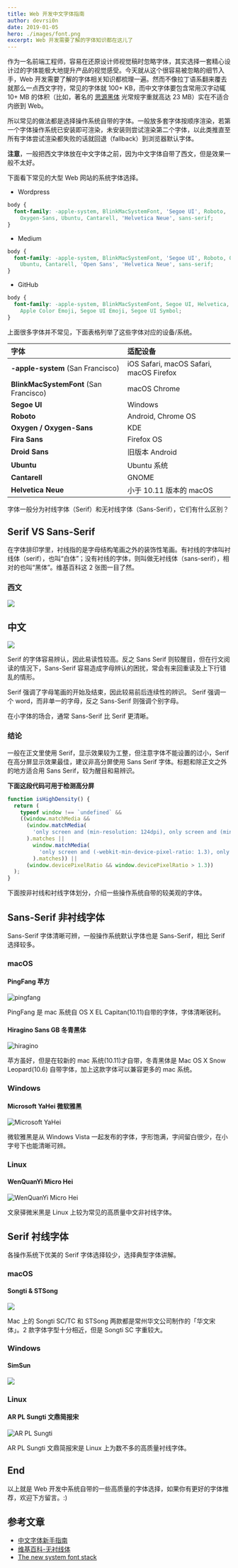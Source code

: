```yaml
---
title: Web 开发中文字体指南
author: devrsi0n
date: 2019-01-05
hero: ./images/font.png
excerpt: Web 开发需要了解的字体知识都在这儿了
---
```


<!-- > 头图来自[思源宋体](https://source.typekit.com/source-han-serif/cn/) -->

作为一名前端工程师，容易在还原设计师视觉稿时忽略字体，其实选择一套精心设计过的字体能极大地提升产品的视觉感受。今天就从这个很容易被忽略的细节入手，Web 开发需要了解的字体相关知识都梳理一遍。然而不像拉丁语系翻来覆去就那么一点西文字符，常见的字体就 100+ KB，而中文字体要包含常用汉字动辄 10+ MB 的体积（比如，著名的 [思源黑体](https://github.com/adobe-fonts/source-han-sans/tree/release) 光常规字重就高达 23 MB）实在不适合内嵌到 Web。

所以常见的做法都是选择操作系统自带的字体。一般放多套字体按顺序渲染，若第一个字体操作系统已安装即可渲染，未安装则尝试渲染第二个字体，以此类推直至所有字体尝试渲染都失败的话就回退（fallback）到浏览器默认字体。

**注意**，一般把西文字体放在中文字体之前，因为中文字体自带了西文，但是效果一般不太好。

下面看下常见的大型 Web 网站的系统字体选择。

- Wordpress

```css
body {
  font-family: -apple-system, BlinkMacSystemFont, 'Segoe UI', Roboto,
    Oxygen-Sans, Ubuntu, Cantarell, 'Helvetica Neue', sans-serif;
}
```

- Medium

```css
body {
  font-family: -apple-system, BlinkMacSystemFont, 'Segoe UI', Roboto, Oxygen,
    Ubuntu, Cantarell, 'Open Sans', 'Helvetica Neue', sans-serif;
}
```

- GitHub

```css
body {
  font-family: -apple-system, BlinkMacSystemFont, Segoe UI, Helvetica, Arial, sans-serif,
    Apple Color Emoji, Segoe UI Emoji, Segoe UI Symbol;
}
```

上面很多字体并不常见，下面表格列举了这些字体对应的设备/系统。

| 字体                                   | 适配设备                                |
| :------------------------------------- | :-------------------------------------- |
| **-apple-system** (San Francisco)      | iOS Safari, macOS Safari, macOS Firefox |
| **BlinkMacSystemFont** (San Francisco) | macOS Chrome                            |
| **Segoe UI**                           | Windows                                 |
| **Roboto**                             | Android, Chrome OS                      |
| **Oxygen / Oxygen-Sans**               | KDE                                     |
| **Fira Sans**                          | Firefox OS                              |
| **Droid Sans**                         | 旧版本 Android                          |
| **Ubuntu**                             | Ubuntu 系统                             |
| **Cantarell**                          | GNOME                                   |
| **Helvetica Neue**                     | 小于 10.11 版本的 macOS                 |

字体一般分为衬线字体（Serif）和无衬线字体（Sans-Serif），它们有什么区别？

## Serif VS Sans-Serif

在字体排印学里，衬线指的是字母结构笔画之外的装饰性笔画。有衬线的字体叫衬线体（serif），也叫“白体”；没有衬线的字体，则叫做无衬线体（sans-serif），相对的也叫“黑体”。维基百科这 2 张图一目了然。

### 西文

![](./images/serif-and-sans-serif.png)

## 中文

![](./images/serif-and-sans-serif-2.png)

Serif 的字体容易辨认，因此易读性较高。反之 Sans Serif 则较醒目，但在行文阅读的情況下，Sans-Serif 容易造成字母辨认的困扰，常会有来回重读及上下行错乱的情形。

Serif 强调了字母笔画的开始及结束，因此较易前后连续性的辨识。
Serif 强调一个 word，而非单一的字母，反之 Sans-Serif 则强调个别字母。

在小字体的场合，通常 Sans-Serif 比 Serif 更清晰。

### 结论

一般在正文里使用 Serif，显示效果较为工整，但注意字体不能设置的过小，Serif 在高分屏显示效果最佳，建议非高分屏使用 Sans Serif 字体。标题和除正文之外的地方适合用 Sans Serif，较为醒目和易辨识。

**下面这段代码可用于检测高分屏**

```js
function isHighDensity() {
  return (
    typeof window !== `undefined` &&
    ((window.matchMedia &&
      (window.matchMedia(
        'only screen and (min-resolution: 124dpi), only screen and (min-resolution: 1.3dppx), only screen and (min-resolution: 48.8dpcm)'
      ).matches ||
        window.matchMedia(
          'only screen and (-webkit-min-device-pixel-ratio: 1.3), only screen and (-o-min-device-pixel-ratio: 2.6/2), only screen and (min--moz-device-pixel-ratio: 1.3), only screen and (min-device-pixel-ratio: 1.3)'
        ).matches)) ||
      (window.devicePixelRatio && window.devicePixelRatio > 1.3))
  );
}
```

下面按非衬线和衬线字体划分，介绍一些操作系统自带的较美观的字体。

## Sans-Serif 非衬线字体

Sans-Serif 字体清晰可辨，一般操作系统默认字体也是 Sans-Serif，相比 Serif 选择较多。

### macOS

#### PingFang 苹方

![pingfang](./images/pingfang.jpg)

PingFang 是 mac 系统自 OS X EL Capitan(10.11)自带的字体，字体清晰锐利。

#### Hiragino Sans GB 冬青黑体

![hiragino](./images/hiragino.png)

苹方虽好，但是在较新的 mac 系统(10.11)才自带，冬青黑体是 Mac OS X Snow Leopard(10.6) 自带字体，加上这款字体可以兼容更多的 mac 系统。

### Windows

#### Microsoft YaHei 微软雅黑

![Microsoft YaHei](./images/msyh.jpg)

微软雅黑是从 Windows Vista 一起发布的字体，字形饱满，字间留白很少，在小字号下也能清晰可辨。

### Linux

#### WenQuanYi Micro Hei

![WenQuanYi Micro Hei](./images/wenquanyi-microhei.png)

文泉驿微米黑是 Linux 上较为常见的高质量中文非衬线字体。

## Serif 衬线字体

各操作系统下优美的 Serif 字体选择较少，选择典型字体讲解。

### macOS

#### Songti & STSong

![](./images/songti-sc&stsong.png)

Mac 上的 Songti SC/TC 和 STSong 两款都是常州华文公司制作的「华文宋体」。2 款字体字型十分相近，但是 Songti SC 字重较大。

### Windows

#### SimSun

![](./images/simsun.png)

### Linux

#### AR PL Sungti 文鼎简报宋

![AR PL Sungti](./images/ar-pl-sungti.png)

AR PL Sungti 文鼎简报宋是 Linux 上为数不多的高质量衬线字体。

## End

以上就是 Web 开发中系统自带的一些高质量的字体选择，如果你有更好的字体推荐，欢迎下方留言。:)

## 参考文章

- [中文字体新手指南](http://fuxiaopang.cn/the-complete-beginners-guide-to-chinese-fonts/)
- [维基百科-无衬线体](https://zh.wikipedia.org/zh-hans/%E6%97%A0%E8%A1%AC%E7%BA%BF%E4%BD%93)
- [The new system font stack](https://bitsofco.de/the-new-system-font-stack/)
